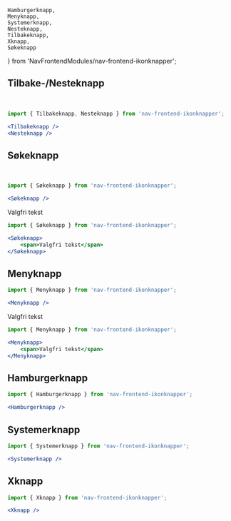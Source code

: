     Hamburgerknapp,
    Menyknapp,
    Systemerknapp,
    Nesteknapp,
    Tilbakeknapp,
    Xknapp,
    Søkeknapp
} from 'NavFrontendModules/nav-frontend-ikonknapper';

## Tilbake-/Nesteknapp

<Example>
    <Tilbakeknapp />&nbsp;<Nesteknapp />
</Example>

```jsx
import { Tilbakeknapp, Nesteknapp } from 'nav-frontend-ikonknapper';

<Tilbakeknapp />
<Nesteknapp />
```

## Søkeknapp

<Example>
    <Søkeknapp />&nbsp;
</Example>

```jsx
import { Søkeknapp } from 'nav-frontend-ikonknapper';

<Søkeknapp />
```

<Example>
    <Søkeknapp>
        <span>Valgfri tekst</span>
    </Søkeknapp>
</Example>

```jsx
import { Søkeknapp } from 'nav-frontend-ikonknapper';

<Søkeknapp>
    <span>Valgfri tekst</span>
</Søkeknapp>
```

## Menyknapp

<Example>
    <Menyknapp />
</Example>

```jsx
import { Menyknapp } from 'nav-frontend-ikonknapper';

<Menyknapp />
```

<Example>
    <Menyknapp>
        <span>Valgfri tekst</span>
    </Menyknapp>
</Example>

```jsx
import { Menyknapp } from 'nav-frontend-ikonknapper';

<Menyknapp>
    <span>Valgfri tekst</span>
</Menyknapp>
```

## Hamburgerknapp

<Example>
    <Hamburgerknapp />
</Example>

```jsx
import { Hamburgerknapp } from 'nav-frontend-ikonknapper';

<Hamburgerknapp />
```

## Systemerknapp

<Example>
    <Systemerknapp />
</Example>

```jsx
import { Systemerknapp } from 'nav-frontend-ikonknapper';

<Systemerknapp />
```

## Xknapp

<Example>
    <Xknapp />
</Example>

```jsx
import { Xknapp } from 'nav-frontend-ikonknapper';

<Xknapp />
```